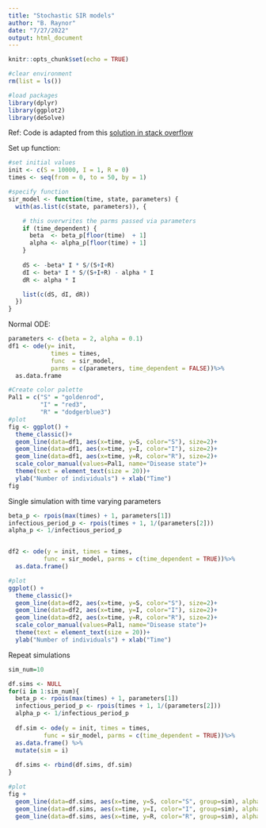 ```yaml
---
title: "Stochastic SIR models"
author: "B. Raynor"
date: "7/27/2022"
output: html_document
---
```


```r
knitr::opts_chunk$set(echo = TRUE)
```

```r
#clear environment
rm(list = ls()) 

#load packages
library(dplyr)
library(ggplot2)
library(deSolve)
```  

Ref: Code is adapted from this [solution in stack overflow](https://stackoverflow.com/questions/67774513/modifying-sir-model-to-include-stochasticity)

Set up function: 
```r
#set initial values
init <- c(S = 10000, I = 1, R = 0)
times <- seq(from = 0, to = 50, by = 1)

#specify function
sir_model <- function(time, state, parameters) {
  with(as.list(c(state, parameters)), {

    # this overwrites the parms passed via parameters
    if (time_dependent) { 
      beta  <- beta_p[floor(time)  + 1]
      alpha <- alpha_p[floor(time) + 1]
    }
    
    dS <- -beta* I * S/(S+I+R)
    dI <- beta* I * S/(S+I+R) - alpha * I
    dR <- alpha * I

    list(c(dS, dI, dR))
  })
}

```

Normal ODE:
```r
parameters <- c(beta = 2, alpha = 0.1)
df1 <- ode(y= init,
            times = times,
            func  = sir_model,
            parms = c(parameters, time_dependent = FALSE))%>%
  as.data.frame

#Create color palette
Pal1 = c("S" = "goldenrod", 
         "I" = "red3",
         "R" = "dodgerblue3")
#plot
fig <- ggplot() +
  theme_classic()+
  geom_line(data=df1, aes(x=time, y=S, color="S"), size=2)+
  geom_line(data=df1, aes(x=time, y=I, color="I"), size=2)+
  geom_line(data=df1, aes(x=time, y=R, color="R"), size=2)+
  scale_color_manual(values=Pal1, name="Disease state")+
  theme(text = element_text(size = 20))+
  ylab("Number of individuals") + xlab("Time")
fig
```

Single simulation with time varying parameters
```r
beta_p <- rpois(max(times) + 1, parameters[1])
infectious_period_p <- rpois(times + 1, 1/(parameters[2]))
alpha_p <- 1/infectious_period_p


df2 <- ode(y = init, times = times,
          func = sir_model, parms = c(time_dependent = TRUE))%>%
  as.data.frame()

#plot
ggplot() +
  theme_classic()+
  geom_line(data=df2, aes(x=time, y=S, color="S"), size=2)+
  geom_line(data=df2, aes(x=time, y=I, color="I"), size=2)+
  geom_line(data=df2, aes(x=time, y=R, color="R"), size=2)+
  scale_color_manual(values=Pal1, name="Disease state")+
  theme(text = element_text(size = 20))+
  ylab("Number of individuals") + xlab("Time")

```

Repeat simulations
```r



sim_num=10

df.sims <- NULL
for(i in 1:sim_num){
  beta_p <- rpois(max(times) + 1, parameters[1])
  infectious_period_p <- rpois(times + 1, 1/(parameters[2]))
  alpha_p <- 1/infectious_period_p
  
  df.sim <- ode(y = init, times = times,
          func = sir_model, parms = c(time_dependent = TRUE))%>%
  as.data.frame() %>%
  mutate(sim = i)
  
  df.sims <- rbind(df.sims, df.sim)
}

#plot
fig +
  geom_line(data=df.sims, aes(x=time, y=S, color="S", group=sim), alpha=0.5, size=1)+
  geom_line(data=df.sims, aes(x=time, y=I, color="I", group=sim), alpha=0.5, size=1)+
  geom_line(data=df.sims, aes(x=time, y=R, color="R", group=sim), alpha=0.5, size=1)
```
